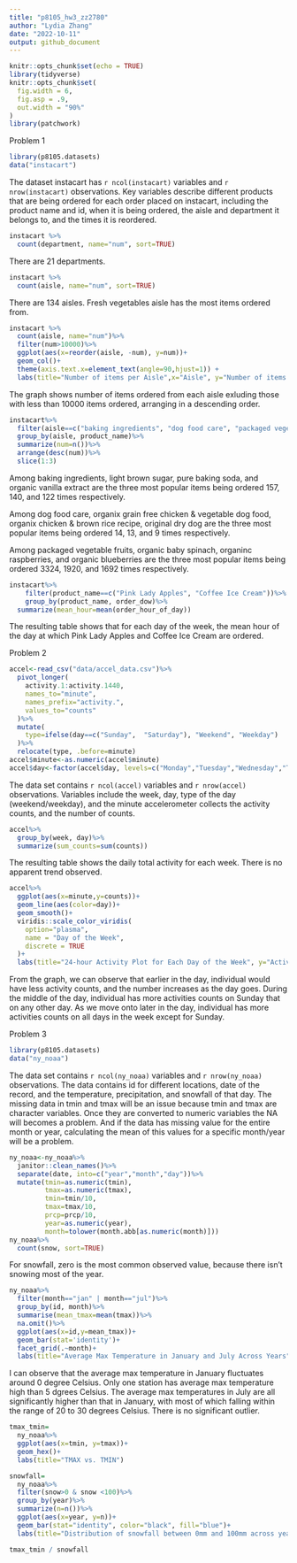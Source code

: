 ```yaml
---
title: "p8105_hw3_zz2780"
author: "Lydia Zhang"
date: "2022-10-11"
output: github_document
---
```


```r
knitr::opts_chunk$set(echo = TRUE)
library(tidyverse)
knitr::opts_chunk$set(
  fig.width = 6,
  fig.asp = .9,
  out.width = "90%"
)
library(patchwork)
```

Problem 1

```r
library(p8105.datasets)
data("instacart")
```

The dataset instacart has `r ncol(instacart)` variables and `r nrow(instacart)` observations. Key variables describe different products that are being ordered for each order placed on instacart, including the product name and id, when it is being ordered, the aisle and department it belongs to, and the times it is reordered.

```r
instacart %>%
  count(department, name="num", sort=TRUE)
```

There are 21 departments.

```r
instacart %>%
  count(aisle, name="num", sort=TRUE)
```

There are 134 aisles. Fresh vegetables aisle has the most items ordered from.

```r
instacart %>%
  count(aisle, name="num")%>%
  filter(num>10000)%>%
  ggplot(aes(x=reorder(aisle, -num), y=num))+
  geom_col()+
  theme(axis.text.x=element_text(angle=90,hjust=1)) +
  labs(title="Number of items per Aisle",x="Aisle", y="Number of items purchased")
```

The graph shows number of items ordered from each aisle exluding those with less than 10000 items ordered, arranging in a descending order.

```r
instacart%>%
  filter(aisle==c("baking ingredients", "dog food care", "packaged vegetables fruits"))%>%
  group_by(aisle, product_name)%>%
  summarize(num=n())%>%
  arrange(desc(num))%>%
  slice(1:3)
```

Among baking ingredients, light brown sugar, pure baking soda, and organic vanilla extract are the three most popular items being ordered 157, 140, and 122 times respectively.

Among dog food care, organix grain free chicken & vegetable dog food, organix chicken & brown rice recipe, original dry dog are the three most popular items being ordered 14, 13, and 9 times respectively.

Among packaged vegetable fruits, organic baby spinach, organinc raspberries, and organic blueberries are the three most popular items being ordered 3324, 1920, and 1692 times respectively.

```r
instacart%>%
    filter(product_name==c("Pink Lady Apples", "Coffee Ice Cream"))%>%
    group_by(product_name, order_dow)%>%
  summarize(mean_hour=mean(order_hour_of_day))
```

The resulting table shows that for each day of the week, the mean hour of the day at which Pink Lady Apples and Coffee Ice Cream are ordered.

Problem 2

```r
accel<-read_csv("data/accel_data.csv")%>%
  pivot_longer(
    activity.1:activity.1440,
    names_to="minute",
    names_prefix="activity.",
    values_to="counts"
  )%>%
  mutate(
    type=ifelse(day==c("Sunday",  "Saturday"), "Weekend", "Weekday")
  )%>% 
  relocate(type, .before=minute)
accel$minute<-as.numeric(accel$minute)
accel$day<-factor(accel$day, levels=c("Monday","Tuesday","Wednesday","Thursday","Friday","Saturday","Sunday"))
```

The data set contains `r ncol(accel)` variables and `r nrow(accel)` observations. Variables include the week, day, type of the day (weekend/weekday), and the minute accelerometer collects the activity counts, and the number of counts.

```r
accel%>%
  group_by(week, day)%>%
  summarize(sum_counts=sum(counts))
```

The resulting table shows the daily total activity for each week. There is no apparent trend observed.

```r
accel%>%
  ggplot(aes(x=minute,y=counts))+
  geom_line(aes(color=day))+
  geom_smooth()+
  viridis::scale_color_viridis(
    option="plasma",
    name = "Day of the Week", 
    discrete = TRUE
  )+
  labs(title="24-hour Activity Plot for Each Day of the Week", y="Activity Counts", x="Minute of the Day")
```

From the graph, we can observe that earlier in the day, individual would have less activity counts, and the number increases as the day goes. During the middle of the day, individual has more activities counts on Sunday that on any other day. As we move onto later in the day, individual has more activities counts on all days in the week except for Sunday. 

Problem 3
```r
library(p8105.datasets)
data("ny_noaa")
```

The data set contains `r ncol(ny_noaa)` variables and `r nrow(ny_noaa)` observations. The data contains id for different locations, date of the record, and the temperature, precipitation, and snowfall of that day. The missing data in tmin and tmax will be an issue because tmin and tmax are character variables. Once they are converted to numeric variables the NA will becomes a problem. And if the data has missing value for the entire month or year, calculating the mean of this values for a specific month/year will be a problem.


```r
ny_noaa<-ny_noaa%>%
  janitor::clean_names()%>%
  separate(date, into=c("year","month","day"))%>%
  mutate(tmin=as.numeric(tmin), 
         tmax=as.numeric(tmax),
         tmin=tmin/10, 
         tmax=tmax/10,
         prcp=prcp/10,
         year=as.numeric(year),
         month=tolower(month.abb[as.numeric(month)]))
ny_noaa%>%
  count(snow, sort=TRUE)
```

For snowfall, zero is the most common observed value, because there isn't snowing most of the year. 

```r
ny_noaa%>%
  filter(month=="jan" | month=="jul")%>%
  group_by(id, month)%>%
  summarise(mean_tmax=mean(tmax))%>%
  na.omit()%>%
  ggplot(aes(x=id,y=mean_tmax))+
  geom_bar(stat='identity')+
  facet_grid(.~month)+
  labs(title="Average Max Temperature in January and July Across Years", x="Station ID", y="Average Max Temperature")
```

I can observe that the average max temperature in January fluctuates around 0 degree Celsius. Only one station has average max temperature high than 5 dgrees Celsius. The average max temperatures in July are all significantly higher than that in January, with most of which falling within the range of 20 to 30 degrees Celsius. There is no significant outlier. 


```r
tmax_tmin=
  ny_noaa%>%
  ggplot(aes(x=tmin, y=tmax))+
  geom_hex()+
  labs(title="TMAX vs. TMIN")

snowfall=
  ny_noaa%>%
  filter(snow>0 & snow <100)%>%
  group_by(year)%>%
  summarize(n=n())%>%
  ggplot(aes(x=year, y=n))+
  geom_bar(stat="identity", color="black", fill="blue")+
  labs(title="Distribution of snowfall between 0mm and 100mm across years", x="Year", y="Counts")

tmax_tmin / snowfall

```





